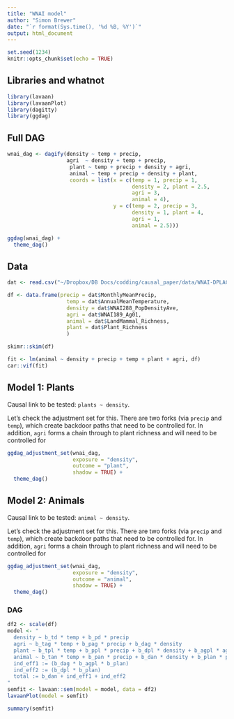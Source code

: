 ```yaml
---
title: "WNAI model"
author: "Simon Brewer"
date: "`r format(Sys.time(), '%d %B, %Y')`"
output: html_document
---
```


```r
set.seed(1234)
knitr::opts_chunk$set(echo = TRUE)
```

## Libraries and whatnot

```r
library(lavaan)
library(lavaanPlot)
library(dagitty)
library(ggdag)
```

## Full DAG

```r
wnai_dag <- dagify(density ~ temp + precip,
                   agri  ~ density + temp + precip,
                    plant ~ temp + precip + density + agri,
                    animal ~ temp + precip + density + plant,
                    coords = list(x = c(temp = 1, precip = 1, 
                                        density = 2, plant = 2.5,
                                        agri = 3,
                                        animal = 4),
                                  y = c(temp = 2, precip = 3, 
                                        density = 1, plant = 4,
                                        agri = 1,
                                        animal = 2.5)))

ggdag(wnai_dag) +
  theme_dag()
```

## Data

```r
dat <- read.csv("~/Dropbox/DB Docs/codding/causal_paper/data/WNAI-DPLACE_Causal_060223_v2.csv")
```

```r
df <- data.frame(precip = dat$MonthlyMeanPrecip,
                   temp = dat$AnnualMeanTemperature,
                   density = dat$WNAI288_PopDensityAve,
                   agri = dat$WNAI189_Ag01,
                   animal = dat$LandMammal_Richness,
                   plant = dat$Plant_Richness
                   )
```

```r
skimr::skim(df)
```

```r
fit <- lm(animal ~ density + precip + temp + plant + agri, df)
car::vif(fit)
```

## Model 1: Plants

Causal link to be tested: `plants ~ density`. 

Let's check the adjustment set for this. There are two forks (via `precip` and `temp`), which create backdoor paths that need to be controlled for. In addition, `agri` forms a chain through to plant richness and will need to be controlled for

```r
ggdag_adjustment_set(wnai_dag, 
                     exposure = "density",
                     outcome = "plant",
                     shadow = TRUE) +
  theme_dag()
```

## Model 2: Animals

Causal link to be tested: `animal ~ density`. 

Let's check the adjustment set for this. There are two forks (via `precip` and `temp`), which create backdoor paths that need to be controlled for. In addition, `agri` forms a chain through to plant richness and will need to be controlled for

```r
ggdag_adjustment_set(wnai_dag, 
                     exposure = "density",
                     outcome = "animal",
                     shadow = TRUE) +
  theme_dag()
```

### DAG

```r
df2 <- scale(df)
model <- "
  density ~ b_td * temp + b_pd * precip
  agri ~ b_tag * temp + b_pag * precip + b_dag * density
  plant ~ b_tpl * temp + b_ppl * precip + b_dpl * density + b_agpl * agri
  animal ~ b_tan * temp + b_pan * precip + b_dan * density + b_plan * plant
  ind_eff1 := (b_dag * b_agpl * b_plan)
  ind_eff2 := (b_dpl * b_plan)
  total := b_dan + ind_eff1 + ind_eff2
"
semfit <- lavaan::sem(model = model, data = df2)
lavaanPlot(model = semfit)
```

```r
summary(semfit)
```